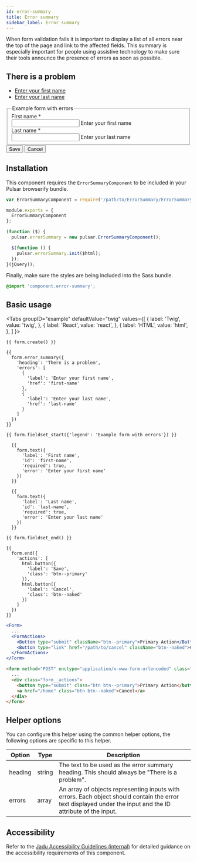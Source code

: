 ```yaml
---
id: error-summary
title: Error summary
sidebar_label: Error summary
---
```



When form validation fails it is important to display a list of all errors near the top of the page and link to the affected fields. This summary is especially important for people using assistive technology to make sure their tools announce the presence of errors as soon as possible.

<div className="d-example">
<form method="POST" encType="application/x-www-form-urlencoded" className="form">
<section aria-labelledby="error-summary-title" data-error-summary="true" tabIndex="-1" className="error-summary">
<h2 className="error-summary__title" id="error-summary-title">There is a problem</h2>
<ul className="error-summary__list">
<li className="error-summary__list-item">
<a className="error-summary__list-link" href="#first-name">Enter your first name</a>
</li>
<li className="error-summary__list-item">
<a className="error-summary__list-link" href="#last-name">Enter your last name</a>
</li>
</ul>
</section>

<fieldset>
<legend className="legend">Example form with errors</legend>

<div className="form__group form__group--full has-error">
<label htmlFor="first-name" className="control__label">First name&nbsp;<span className="required-indicator" data-toggle="tooltips" title="" data-original-title="required">*</span></label>
<div className="controls">
<input id="first-name" required="" aria-required="true" type="text" aria-describedby="guid-12478230" aria-invalid="true" className="form__control" /><span className="help-block is-error" id="guid-12478230"><i aria-hidden="true" className="icon-warning-sign"></i> Enter your first name</span>
</div>
</div>

<div className="form__group form__group--full has-error">
<label htmlFor="last-name" className="control__label">Last name&nbsp;<span className="required-indicator" data-toggle="tooltips" title="" data-original-title="required">*</span></label>
<div className="controls">
<input id="last-name" required="" aria-required="true" type="text" aria-describedby="guid-482694121" aria-invalid="true" className="form__control" /><span className="help-block is-error" id="guid-482694121"><i aria-hidden="true" className="icon-warning-sign"></i> Enter your last name</span>
</div>
</div>
</fieldset>

<div className="form__actions">
<button className="btn btn--primary">Save</button>
<button className="btn btn--naked">Cancel</button>
</div>
</form>
</div>

## Installation

This component requires the `ErrorSummaryComponent` to be included in your Pulsar browserify bundle.

```jsx title="index.js"
var ErrorSummaryComponent = require('/path/to/ErrorSummary/ErrorSummaryComponent');

module.exports = {
  ErrorSummaryComponent
};
```

```jsx title="main.js"
(function ($) {
  pulsar.errorSummary = new pulsar.ErrorSummaryComponent();

  $(function () {
    pulsar.errorSummary.init($html);
  });
}(jQuery));
```

Finally, make sure the styles are being included into the Sass bundle.

```scss title="pulsar.scss"
@import 'component.error-summary';
```

## Basic usage

<Tabs
  groupID="example"
  defaultValue="twig"
  values={[
    { label: 'Twig', value: 'twig', },
    { label: 'React', value: 'react', },
    { label: 'HTML', value: 'html', },
  ]
}>
<TabItem value="twig">

```twig
{{ form.create() }}

{{
  form.error_summary({
    'heading': 'There is a problem',
    'errors': [
      {
        'label': 'Enter your first name',
        'href': 'first-name'
      },
      {
        'label': 'Enter your last name',
        'href': 'last-name'
      }
    ]
  })
}}

{{ form.fieldset_start({'legend': 'Example form with errors'}) }}

  {{
    form.text({
      'label': 'First name',
      'id': 'first-name',
      'required': true,
      'error': 'Enter your first name'
    })
  }}

  {{
    form.text({
      'label': 'Last name',
      'id': 'last-name',
      'required': true,
      'error': 'Enter your last name'
    })
  }}

{{ form.fieldset_end() }}

{{
  form.end({
    'actions': [
      html.button({
        'label': 'Save',
        'class': 'btn--primary'
      }),
      html.button({
        'label': 'Cancel',
        'class': 'btn--naked'
      })
    ]
  })
}}
```

</TabItem>
<TabItem value="react">

```jsx
<Form>
  ...
  <FormActions>
    <Button type="submit" className="btn--primary">Primary Action</Button>
    <Button type="link" href="/path/to/cancel" className="btn--naked">Cancel</Button>
  </FormActions>
</Form>
```

</TabItem>
<TabItem value="html">

```html
<form method="POST" enctype="application/x-www-form-urlencoded" class="form">
  ...
  <div class="form__actions">
    <button type="submit" class="btn btn--primary">Primary Action</button>
    <a href="/home" class="btn btn--naked">Cancel</a>
  </div>
</form>
```

</TabItem>
</Tabs>

## Helper options

You can configure this helper using the common helper options, the following options are specific to this helper.

| Option | Type | Description |
| ------ | ---- | ----------- |
| heading | string | The text to be used as the error summary heading. This should always be "There is a problem". |
| errors | array | An array of objects representing inputs with errors. Each object should contain the error text displayed under the input and the ID attribute of the input. |

## Accessibility

Refer to the [Jadu Accessibility Guidelines (internal)](http://accessibility-guide.ntn.jadu.net/components/error-summary/) for detailed guidance on the accessibility requirements of this component.